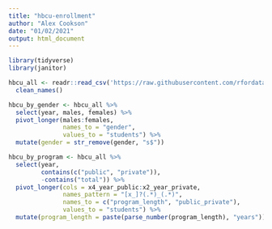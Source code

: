 ```yaml
---
title: "hbcu-enrollment"
author: "Alex Cookson"
date: "01/02/2021"
output: html_document
---
```


```r
library(tidyverse)
library(janitor)

hbcu_all <- readr::read_csv('https://raw.githubusercontent.com/rfordatascience/tidytuesday/master/data/2021/2021-02-02/hbcu_all.csv') %>%
  clean_names()
```

```r
hbcu_by_gender <- hbcu_all %>%
  select(year, males, females) %>%
  pivot_longer(males:females,
               names_to = "gender",
               values_to = "students") %>%
  mutate(gender = str_remove(gender, "s$"))
```



```r
hbcu_by_program <- hbcu_all %>%
  select(year,
         contains(c("public", "private")),
         -contains("total")) %>%
  pivot_longer(cols = x4_year_public:x2_year_private,
               names_pattern = "[x_]?(.*)_(.*)",
               names_to = c("program_length", "public_private"),
               values_to = "students") %>%
  mutate(program_length = paste(parse_number(program_length), "years"))
```


